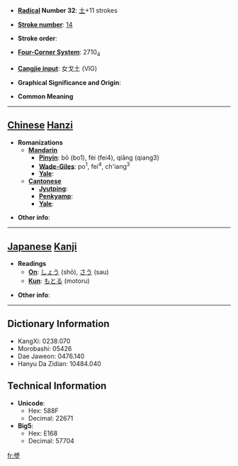 * '''[[Wiktionary:Chinese radical index| Radical]] Number 32''': [[Wiktionary:Chinese radical index 土|土]]+11 strokes

* '''[[Wiktionary:Chinese total strokes index|Stroke number]]''': [[Wiktionary:Chinese total strokes index 14|14]]

* '''Stroke order''': 

* '''[[Wiktionary:Chinese four corner index|Four-Corner System]]''': 2710<sub>4</sub>

* '''[[Wiktionary:Chinese Cangjie index|Cangjie input]]''': 女戈土 (VIG)

* '''Graphical Significance and Origin''': 

* '''Common Meaning'''

----

== [[Chinese]] [[Hanzi]] ==

* '''Romanizations'''
** '''[[Mandarin]]'''
*** '''[[Pinyin]]''': bō (bo1), fèi (fei4), qiǎng (qiang3)
*** '''[[Wade-Giles]]''': po<sup>1</sup>, fei<sup>4</sup>, ch'iang<sup>3</sup>
*** '''[[Yale]]''': 
** '''[[Cantonese]]'''
*** '''[[Jyutping]]''':
*** '''[[Penkyamp]]''': 
*** '''[[Yale]]''': 

* '''Other info''': 

----

== [[Japanese]] [[Kanji]] ==

* '''Readings'''
** '''[[On]]''': [[しょう]] (shō), [[さう]] (sau)
** '''[[Kun]]''': [[もとる]] (motoru)

* '''Other info''':  

----

== Dictionary Information ==

* KangXi: 0238.070
* Morobashi: 05426
* Dae Jaweon: 0476.140
* Hanyu Da Zidian: 10484.040

== Technical Information ==

* '''Unicode''':
** Hex: 588F
** Decimal: 22671
* '''Big5''':
** Hex: E168
** Decimal: 57704

[[fr:墏]]